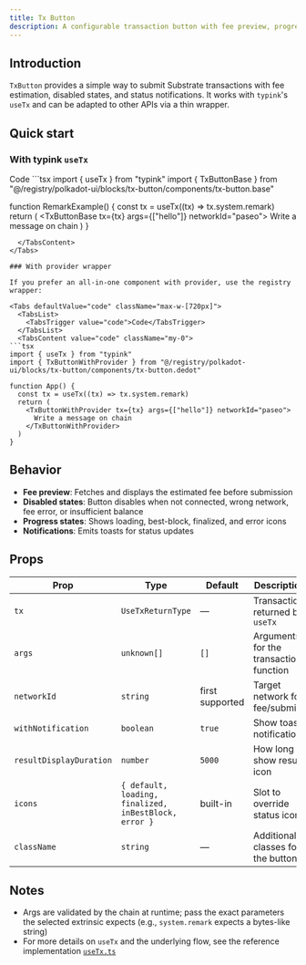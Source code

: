 ```yaml
---
title: Tx Button
description: A configurable transaction button with fee preview, progress states, and notifications.
---
```



## Introduction

`TxButton` provides a simple way to submit Substrate transactions with fee estimation, disabled states, and status notifications. It works with `typink`'s `useTx` and can be adapted to other APIs via a thin wrapper.

## Quick start

### With typink `useTx`

<Tabs defaultValue="code" className="max-w-[720px]">
  <TabsList>
    <TabsTrigger value="code">Code</TabsTrigger>
  </TabsList>
  <TabsContent value="code" className="my-0">
```tsx
import { useTx } from "typink"
import { TxButtonBase } from "@/registry/polkadot-ui/blocks/tx-button/components/tx-button.base"

function RemarkExample() {
  const tx = useTx((tx) => tx.system.remark)
  return (
    <TxButtonBase tx={tx} args={["hello"]} networkId="paseo">
      Write a message on chain
    </TxButtonBase>
  )
}
```
  </TabsContent>
</Tabs>

### With provider wrapper

If you prefer an all-in-one component with provider, use the registry wrapper:

<Tabs defaultValue="code" className="max-w-[720px]">
  <TabsList>
    <TabsTrigger value="code">Code</TabsTrigger>
  </TabsList>
  <TabsContent value="code" className="my-0">
```tsx
import { useTx } from "typink"
import { TxButtonWithProvider } from "@/registry/polkadot-ui/blocks/tx-button/components/tx-button.dedot"

function App() {
  const tx = useTx((tx) => tx.system.remark)
  return (
    <TxButtonWithProvider tx={tx} args={["hello"]} networkId="paseo">
      Write a message on chain
    </TxButtonWithProvider>
  )
}
```
  </TabsContent>
</Tabs>

## Behavior

- **Fee preview**: Fetches and displays the estimated fee before submission
- **Disabled states**: Button disables when not connected, wrong network, fee error, or insufficient balance
- **Progress states**: Shows loading, best-block, finalized, and error icons
- **Notifications**: Emits toasts for status updates

## Props

| Prop | Type | Default | Description |
|------|------|---------|-------------|
| `tx` | `UseTxReturnType` | — | Transaction returned by `useTx` |
| `args` | `unknown[]` | `[]` | Arguments for the transaction function |
| `networkId` | `string` | first supported | Target network for fee/submit |
| `withNotification` | `boolean` | `true` | Show toast notifications |
| `resultDisplayDuration` | `number` | `5000` | How long to show result icon |
| `icons` | `{ default, loading, finalized, inBestBlock, error }` | built-in | Slot to override status icons |
| `className` | `string` | — | Additional classes for the button |

## Notes

- Args are validated by the chain at runtime; pass the exact parameters the selected extrinsic expects (e.g., `system.remark` expects a bytes-like string)
- For more details on `useTx` and the underlying flow, see the reference implementation [`useTx.ts`](https://github.com/dedotdev/typink/blob/main/packages/typink/src/hooks/useTx.ts)


